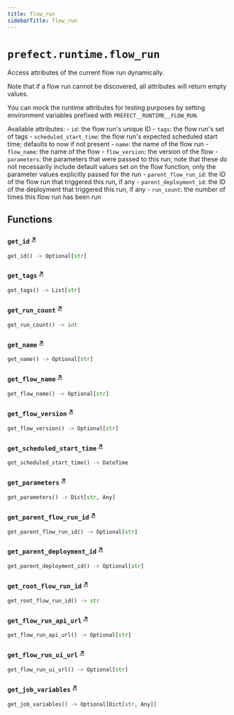```yaml
---
title: flow_run
sidebarTitle: flow_run
---
```


# `prefect.runtime.flow_run`



Access attributes of the current flow run dynamically.

Note that if a flow run cannot be discovered, all attributes will return empty values.

You can mock the runtime attributes for testing purposes by setting environment variables
prefixed with `PREFECT__RUNTIME__FLOW_RUN`.

Available attributes:
    - `id`: the flow run's unique ID
    - `tags`: the flow run's set of tags
    - `scheduled_start_time`: the flow run's expected scheduled start time; defaults to now if not present
    - `name`: the name of the flow run
    - `flow_name`: the name of the flow
    - `flow_version`: the version of the flow
    - `parameters`: the parameters that were passed to this run; note that these do not necessarily
        include default values set on the flow function, only the parameter values explicitly passed for the run
    - `parent_flow_run_id`: the ID of the flow run that triggered this run, if any
    - `parent_deployment_id`: the ID of the deployment that triggered this run, if any
    - `run_count`: the number of times this flow run has been run


## Functions

### `get_id` <sup><a href="https://github.com/PrefectHQ/prefect/blob/main/src/prefect/runtime/flow_run.py#L136" target="_blank">↗</a></sup>

```python
get_id() -> Optional[str]
```

### `get_tags` <sup><a href="https://github.com/PrefectHQ/prefect/blob/main/src/prefect/runtime/flow_run.py#L147" target="_blank">↗</a></sup>

```python
get_tags() -> List[str]
```

### `get_run_count` <sup><a href="https://github.com/PrefectHQ/prefect/blob/main/src/prefect/runtime/flow_run.py#L162" target="_blank">↗</a></sup>

```python
get_run_count() -> int
```

### `get_name` <sup><a href="https://github.com/PrefectHQ/prefect/blob/main/src/prefect/runtime/flow_run.py#L177" target="_blank">↗</a></sup>

```python
get_name() -> Optional[str]
```

### `get_flow_name` <sup><a href="https://github.com/PrefectHQ/prefect/blob/main/src/prefect/runtime/flow_run.py#L192" target="_blank">↗</a></sup>

```python
get_flow_name() -> Optional[str]
```

### `get_flow_version` <sup><a href="https://github.com/PrefectHQ/prefect/blob/main/src/prefect/runtime/flow_run.py#L207" target="_blank">↗</a></sup>

```python
get_flow_version() -> Optional[str]
```

### `get_scheduled_start_time` <sup><a href="https://github.com/PrefectHQ/prefect/blob/main/src/prefect/runtime/flow_run.py#L222" target="_blank">↗</a></sup>

```python
get_scheduled_start_time() -> DateTime
```

### `get_parameters` <sup><a href="https://github.com/PrefectHQ/prefect/blob/main/src/prefect/runtime/flow_run.py#L237" target="_blank">↗</a></sup>

```python
get_parameters() -> Dict[str, Any]
```

### `get_parent_flow_run_id` <sup><a href="https://github.com/PrefectHQ/prefect/blob/main/src/prefect/runtime/flow_run.py#L253" target="_blank">↗</a></sup>

```python
get_parent_flow_run_id() -> Optional[str]
```

### `get_parent_deployment_id` <sup><a href="https://github.com/PrefectHQ/prefect/blob/main/src/prefect/runtime/flow_run.py#L275" target="_blank">↗</a></sup>

```python
get_parent_deployment_id() -> Optional[str]
```

### `get_root_flow_run_id` <sup><a href="https://github.com/PrefectHQ/prefect/blob/main/src/prefect/runtime/flow_run.py#L294" target="_blank">↗</a></sup>

```python
get_root_flow_run_id() -> str
```

### `get_flow_run_api_url` <sup><a href="https://github.com/PrefectHQ/prefect/blob/main/src/prefect/runtime/flow_run.py#L318" target="_blank">↗</a></sup>

```python
get_flow_run_api_url() -> Optional[str]
```

### `get_flow_run_ui_url` <sup><a href="https://github.com/PrefectHQ/prefect/blob/main/src/prefect/runtime/flow_run.py#L325" target="_blank">↗</a></sup>

```python
get_flow_run_ui_url() -> Optional[str]
```

### `get_job_variables` <sup><a href="https://github.com/PrefectHQ/prefect/blob/main/src/prefect/runtime/flow_run.py#L332" target="_blank">↗</a></sup>

```python
get_job_variables() -> Optional[Dict[str, Any]]
```

